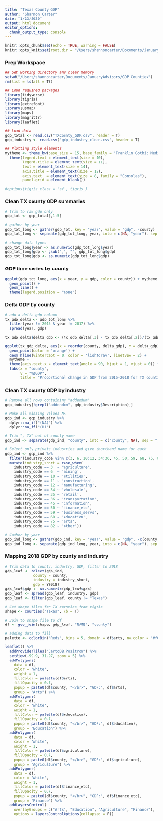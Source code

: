 ```yaml
---
title: "Texas County GDP"
author: "Shannon Carter"
date: "1/23/2020"
output: html_document
editor_options: 
  chunk_output_type: console
---
```


```r

knitr::opts_chunk$set(echo = TRUE, warning = FALSE)
knitr::opts_knit$set(root.dir = "/Users/shannoncarter/Documents/JanuaryAdvisors/GDP_Counties")

```

### Prep Workspace

```r

## Set working directory and clear memory
setwd("/Users/shannoncarter/Documents/JanuaryAdvisors/GDP_Counties")
rm(list = ls(all = T))

## Load required packages
library(tidyverse)
library(tigris)
library(extrafont)
library(usmap)
library(maps)
library(magrittr)
library(leaflet)

## Load data
gdp_total <- read.csv("TXCounty_GDP.csv", header = T)
gdp_industry <- read.csv("gdp_industry_clean.csv", header = T)

## Plotting style elements
mytheme <- theme_bw(base_size = 15, base_family = "Franklin Gothic Medium") +
  theme(legend.text = element_text(size = 10),
        legend.title = element_text(size = 11),
        text = element_text(size = 14),     
        axis.title = element_text(size = 12),
        axis.text  = element_text(size = 8, family = "Consolas"),
        panel.grid = element_blank())

#options(tigris_class = 'sf', tigris_)
```

### Clean TX county GDP summaries

```r
# trim to raw gdp only
gdp_tot <- gdp_total[,1:5]

# gather by year
gdp_tot_long <- gather(gdp_tot, key = "year", value = "gdp", -county)
gdp_tot_long <- separate(gdp_tot_long, year, into = c(NA, "year"), sep = "_")

# change data types
gdp_tot_long$year <- as.numeric(gdp_tot_long$year)
gdp_tot_long$gdp <- gsub(",", "", gdp_tot_long$gdp)
gdp_tot_long$gdp <- as.numeric(gdp_tot_long$gdp)

```


### GDP time series by county

```r
ggplot(gdp_tot_long, aes(x = year, y = gdp, color = county)) + mytheme +
  geom_point() +
  geom_line() +
  theme(legend.position = "none")
```

### Delta GDP by county

```r
# add a delta gdp column
tx_gdp_delta <- gdp_tot_long %>% 
  filter(year != 2016 & year != 2017) %>% 
  spread(year, gdp)

tx_gdp_delta$delta_gdp <- (tx_gdp_delta[,3] - tx_gdp_delta[,2])/(tx_gdp_delta[,2])

ggplot(tx_gdp_delta, aes(x = reorder(county, delta_gdp), y = delta_gdp)) +
  geom_point(color = 'orange') +
  geom_hline(yintercept = 0, color = 'lightgray', linetype = 2) +
  mytheme +
  theme(axis.text.x = element_text(angle = 90, hjust = 1, vjust = 0)) +
  labs(x = "county",
       y = "%ΔGDP",
       title = "Proportional change in GDP from 2015-2018 for TX counties")
```

### Clean TX county GDP by industry

```r
# Remove all rows containing "addendum"
gdp_industry[!grepl("addendum", gdp_industry$Description),]

# Make all missing values NA
gdp_ind <- gdp_industry %>% 
  dplyr::na_if("(NA)") %>% 
  dplyr::na_if("(D)")

# Trim ", TX" out of county name
gdp_ind <- separate(gdp_ind, "county", into = c("county", NA), sep = ",")

# Select only private industries and give shorthand name for each
gdp_ind <- gdp_ind %>% 
  filter(industry_code %in% c(3, 6, 10:12, 34:36, 45, 50, 59, 68, 75, 82)) %>% 
  mutate(industry_short = case_when(
    industry_code == 3  ~ "agriculture",
    industry_code == 6  ~ 'mining',
    industry_code == 10 ~ 'utilities',
    industry_code == 11 ~ 'construction',
    industry_code == 12 ~ 'manufacturing',
    industry_code == 34 ~ 'wholesale',
    industry_code == 35 ~ 'retail',
    industry_code == 36 ~ 'transportation',
    industry_code == 45 ~ 'information',
    industry_code == 50 ~ 'finance_etc',
    industry_code == 59 ~ 'business_servs',
    industry_code == 68 ~ 'education',
    industry_code == 75 ~ 'arts',
    industry_code == 82 ~ 'other'))

# Gather by year
gdp_ind_long <- gather(gdp_ind, key = "year", value = "gdp", -c(county, industry_code, industry, industry_short))
gdp_ind_long <- separate(gdp_ind_long, year, into = c(NA, "year"), sep = "Y")

```


### Mapping 2018 GDP by county and industry

```r

# Trim data to county, industry, GDP, filter to 2018
gdp_leaf <- select(gdp_ind, 
             county = county,
             industry = industry_short,
             gdp = Y2018)
gdp_leaf$gdp <- as.numeric(gdp_leaf$gdp)
gdp_leaf <- spread(gdp_leaf, industry, gdp)
gdp_leaf <- filter(gdp_leaf, county != "Texas")

# Get shape files for TX counties from tigris
shape <- counties("Texas", cb = T)

# Join to shape file to df
df <- geo_join(shape, gdp_leaf, "NAME", "county")

# adding data to fill
palette <- colorBin("Reds", bins = 5, domain = df$arts, na.color = "#f0f9e8")

leaflet() %>% 
  addProviderTiles("CartoDB.Positron") %>% 
  setView(-99.9, 31.97, zoom = 5) %>% 
  addPolygons(
    data = df,
    color = 'white',
    weight = 1,
    fillColor = palette(df$arts),
    fillOpacity = 0.7,
    popup = paste0(df$county, "</br>", "GDP:", df$arts),
    group = "Arts") %>% 
  addPolygons(
    data = df,
    color = 'white',
    weight = 1,
    fillColor = palette(df$education),
    fillOpacity = 0.7,
    popup = paste0(df$county, "</br>", "GDP:", df$education),
    group = "Education") %>% 
  addPolygons(
    data = df,
    color = 'white',
    weight = 1,
    fillColor = palette(df$agriculture),
    fillOpacity = 0.7,
    popup = paste0(df$county, "</br>", "GDP:", df$agriculture),
    group = "Agriculture") %>%
  addPolygons(
    data = df,
    color = 'white',
    weight = 1,
    fillColor = palette(df$finance_etc),
    fillOpacity = 0.7,
    popup = paste0(df$county, "</br>", "GDP:", df$finance_etc),
    group = "Finance") %>% 
  addLayersControl(
    overlayGroups = c("Arts", "Education", "Agriculture", "Finance"),
    options = layersControlOptions(collapsed = F))
```




